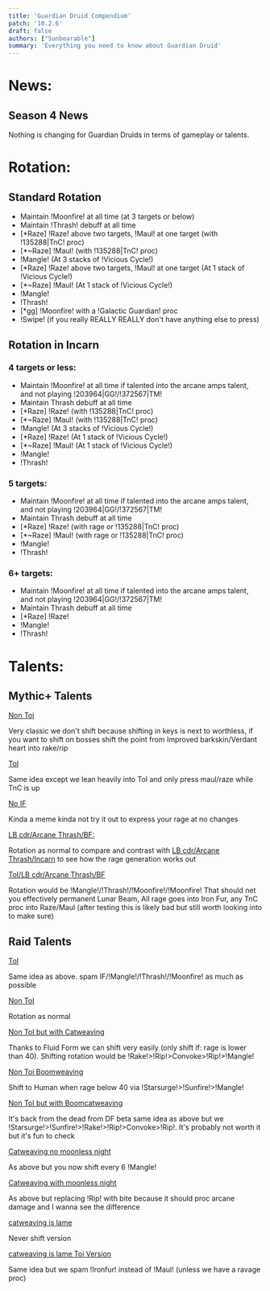 ```yaml
---
title: 'Guardian Druid Compendium'
patch: '10.2.6'
draft: false
authors: ["Sunbearable"]
summary: 'Everything you need to know about Guardian Druid'
---
```

# News:
## Season 4 News

Nothing is changing for Guardian Druids in terms of gameplay or talents.

# Rotation:
<CheckboxProvider>
<Checkbox id="Raze" name="Raze" defaultCheck/>
<Checkbox id="gg" name="Galactic Guardian" defaultCheck/>
</CheckboxProvider>

## Standard Rotation

- Maintain !Moonfire! at all time (at 3 targets or below)
- Maintain !Thrash! debuff at all time 
- [*Raze] !Raze! above two targets, !Maul! at one target (with !135288|TnC! proc)
- [*~Raze] !Maul! (with !135288|TnC! proc)
- !Mangle! (At 3 stacks of !Vicious Cycle!)
- [*Raze] !Raze! above two targets, !Maul! at one target (At 1 stack of !Vicious Cycle!)
- [*~Raze] !Maul! (At 1 stack of !Vicious Cycle!)
- !Mangle!
- !Thrash!
- [*gg] !Moonfire! with a !Galactic Guardian! proc
- !Swipe! (if you really REALLY REALLY don't have anything else to press)


## Rotation in Incarn
### 4 targets or less: 

- Maintain !Moonfire! at all time if talented into the arcane amps talent, and not playing !203964|GG!/!372567|TM!
- Maintain Thrash debuff at all time 
- [*Raze] !Raze! (with !135288|TnC! proc)
- [*~Raze] !Maul! (with !135288|TnC! proc)
- !Mangle! (At 3 stacks of !Vicious Cycle!)
- [*Raze] !Raze! (At 1 stack of !Vicious Cycle!)
- [*~Raze] !Maul! (At 1 stack of !Vicious Cycle!)
- !Mangle!
- !Thrash!

### 5 targets:
- Maintain !Moonfire! at all time if talented into the arcane amps talent, and not playing !203964|GG!/!372567|TM!
- Maintain Thrash debuff at all time 
- [*Raze] !Raze! (with rage or !135288|TnC! proc)
- [*~Raze] !Maul! (with rage or !135288|TnC! proc)
- !Mangle!
- !Thrash!

### 6+ targets:
- Maintain !Moonfire! at all time if talented into the arcane amps talent, and not playing !203964|GG!/!372567|TM!
- Maintain Thrash debuff at all time 
- [*Raze] !Raze!
- !Mangle!
- !Thrash!

# Talents:

## Mythic+ Talents

[Non Toi](https://www.wowhead.com/ptr-2/talent-calc/druid/guardian/druid-of-the-claw/DAQBAUFAiFQFERRalQFBQOVFERIhUVhRRQRUCAAEFVVUBQ)

Very classic we don't shift because shifting in keys is next to worthless, if you want to shift on bosses shift the point from Improved barkskin/Verdant heart into rake/rip

[ToI](https://www.wowhead.com/ptr-2/talent-calc/druid/guardian/druid-of-the-claw/DAQBAUFAiFQFERRalQFBQOVFEVKAVRVRRQRUBAEFVVUBQ)

Same idea except we lean heavily into ToI and only press maul/raze while TnC is up

[No IF](https://www.wowhead.com/ptr-2/talent-calc/druid/guardian/druid-of-the-claw/DAQBAUBAmEQVEURalQFBQOVFERIhUVhVIEQFBAEFVVUBE)

Kinda a meme kinda not try it out to express your rage at no changes

[LB cdr/Arcane Thrash/BF:](https://www.wowhead.com/ptr-2/talent-calc/druid/guardian/elunes-chosen/DAQBAUFAiFQFERRalQFBQOVFERIhUVhVRERBBAEFVVUCEQ)

Rotation as normal to compare and contrast with [LB cdr/Arcane Thrash/Incarn](https://www.wowhead.com/ptr-2/talent-calc/druid/guardian/elunes-chosen/DAQBAUFAiFQFERRalQFBQOVFERIhUVhVQURBCAAEFVVUCEQ) to see how the rage generation works out 

[ToI/LB cdr/Arcane Thrash/BF](https://www.wowhead.com/ptr-2/talent-calc/druid/guardian/elunes-chosen/DAQBAUFAiFQFERRalQFBQOVFERKAVRlVRERBBAEFVVUCEQ)

Rotation would be !Mangle!/!Thrash!/!Moonfire!/!Moonfire! That should net you effectively permanent Lunar Beam, All rage goes into Iron Fur, any TnC proc into Raze/Maul (after testing this is likely bad but still worth looking into to make sure) 

## Raid Talents

[ToI](https://www.wowhead.com/ptr-2/talent-calc/druid/guardian/elunes-chosen/DAQBAUFAiFQFERRalQFBQOVFERKAVRlVAUQVBAEFVVUCAQ)

Same idea as above. spam IF/!Mangle!/!Thrash!/!Moonfire! as much as possible 

[Non ToI](https://www.wowhead.com/ptr-2/talent-calc/druid/guardian/elunes-chosen/DAQBAUFAiFQFERRalQFBQOVFERIhUVhVAUQVCAAEFVVUCAQ)

Rotation as normal

[Non ToI but with Catweaving](https://www.wowhead.com/ptr-2/talent-calc/druid/guardian/elunes-chosen/DAQRAEUAiFQVERRKkRFBQOVFERIhUVhVAUQVCAQEFVVUCAQ)

Thanks to Fluid Form we can shift very easily (only shift if: rage is lower than 40). Shifting rotation would be !Rake!>!Rip!>Convoke>!Rip!>!Mangle!

[Non Toi Boomweaving](https://www.wowhead.com/ptr-2/talent-calc/druid/guardian/elunes-chosen/DAQBQVFEiFQVEQRKgRBBQOVFERIhUVhVAUQVCAAEFVVUCAQ)

Shift to Human when rage below 40 via !Starsurge!>!Sunfire!>!Mangle!

[Non ToI but with Boomcatweaving](https://www.wowhead.com/ptr-2/talent-calc/druid/guardian/elunes-chosen/DAQRQFUEiFQVEQRKgRBBQOVFERIhUVhVAUQVCAQEFVVUCAQ)

It's back from the dead from DF beta same idea as above but we !Starsurge!>!Sunfire!>!Rake!>!Rip!>Convoke>!Rip!. It's probably not worth it but it's fun to check

[Catweaving no moonless night](https://www.wowhead.com/ptr-2/talent-calc/druid/guardian/druid-of-the-claw/DAQRAEUAiFQVERRKkRFBQOVFERIhUVhVIQQUCAQEFVVUBE)

As above but you now shift every 6 !Mangle!

[Catweaving with moonless night](https://www.wowhead.com/ptr-2/talent-calc/druid/guardian/druid-of-the-claw/DAQRAEUAiFQVERRKkRFBQOVFERIhUVhVEUQUCAQEFVVUBE)

As above but replacing !Rip! with bite because it should proc arcane damage and I wanna see the difference

[catweaving is lame](https://www.wowhead.com/ptr-2/talent-calc/druid/guardian/druid-of-the-claw/DAQBAUFAiFQVERRKlQFBQOVFERIhUVhVEUQUCAQEFVVUBA)

Never shift version

[catweaving is lame Toi Version](https://www.wowhead.com/ptr-2/talent-calc/druid/guardian/druid-of-the-claw/DAQBAUFAiFQVERRKlQFBQOVFEVKAVRVVEUQUBBEFVVUBQ)

Same idea but we spam !Ironfur! instead of !Maul! (unless we have a ravage proc) 
